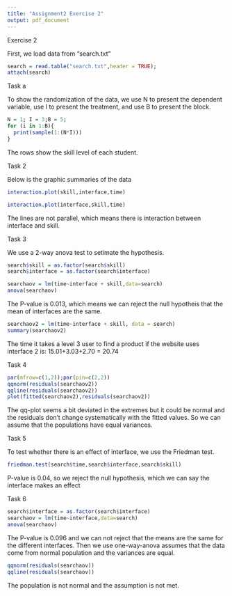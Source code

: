 ---
title: "Assignment2 Exercise 2"
output: pdf_document
---

Exercise 2

First, we load data from "search.txt"
```{r setup, include=FALSE}
search = read.table("search.txt",header = TRUE);
attach(search)
```
Task a

To show the randomization of the data, we use N to present the dependent variable, use I to present the treatment, and use B to present the block.
```{r}
N = 1; I = 3;B = 5;
for (i in 1:B){
  print(sample(1:(N*I)))
}
```
The rows show the skill level of each student.

Task 2

Below is the graphic summaries of the data
```{r}
interaction.plot(skill,interface,time)
```

```{r}
interaction.plot(interface,skill,time)
```
The lines are not parallel, which means there is interaction between interface and skill.

Task 3

We use a 2-way anova test to setimate the hypothesis. 
```{r}
search$skill = as.factor(search$skill)
search$interface = as.factor(search$interface)

searchaov = lm(time~interface + skill,data=search)
anova(searchaov)
```
The P-value is 0.013, which means we can reject the null hypotheis that the mean of interfaces are the same.

```{r}
searchaov2 = lm(time~interface + skill, data = search)
summary(searchaov2)
```
The time it takes a level 3 user to find a product if the website uses interface 2 is:
    15.01+3.03+2.70 = 20.74
    
Task 4

```{r}
par(mfrow=c(1,2));par(pin=c(2,2))
qqnorm(residuals(searchaov2))
qqline(residuals(searchaov2))
plot(fitted(searchaov2),residuals(searchaov2))
```

The qq-plot seems a bit deviated in the extremes but it could be normal and the residuals don't change systematically with the fitted values. So we can assume that the populations have equal variances. 

Task 5

To test whether there is an effect of interface, we use the Friedman test.
```{r}
friedman.test(search$time,search$interface,search$skill)
```
P-value is 0.04, so we reject the null hypothesis, which we can say the interface makes an effect

Task 6
```{r}
search$interface = as.factor(search$interface)
searchaov = lm(time~interface,data=search)
anova(searchaov)
```
The P-value is 0.096 and we can not reject that the means are the same for the different interfaces.
Then we use one-way-anova assumes that the data come from normal population and the variances are equal.
```{r}
qqnorm(residuals(searchaov))
qqline(residuals(searchaov))
```
The population is not normal and the assumption is not met.
